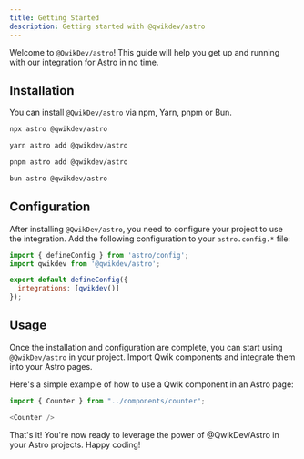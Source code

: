 ```yaml
---
title: Getting Started
description: Getting started with @qwikdev/astro
---
```



Welcome to `@QwikDev/astro`! This guide will help you get up and running with our integration for Astro in no time.

## Installation

You can install `@QwikDev/astro` via npm, Yarn, pnpm or Bun.

<Tabs>
  <TabItem label="npm">

  ```sh
  npx astro @qwikdev/astro
  ```

  </TabItem>
  <TabItem label="Yarn">

  ```sh
  yarn astro add @qwikdev/astro
  ```

  </TabItem>
  <TabItem label="pnpm">

  ```sh
  pnpm astro add @qwikdev/astro
  ```

  </TabItem>
  <TabItem label="Bun">

  ```sh
  bun astro @qwikdev/astro
  ```

  </TabItem>
</Tabs>

## Configuration

After installing `@QwikDev/astro`, you need to configure your project to use the integration.
Add the following configuration to your `astro.config.*` file:

```javascript
import { defineConfig } from 'astro/config';
import qwikdev from '@qwikdev/astro';

export default defineConfig({
  integrations: [qwikdev()]
});
```

## Usage

Once the installation and configuration are complete, you can start using `@QwikDev/astro` in your project. Import Qwik components and integrate them into your Astro pages.

Here's a simple example of how to use a Qwik component in an Astro page:

```javascript
import { Counter } from "../components/counter";

<Counter />
```

That's it! You're now ready to leverage the power of @QwikDev/Astro in your Astro projects.
Happy coding!
